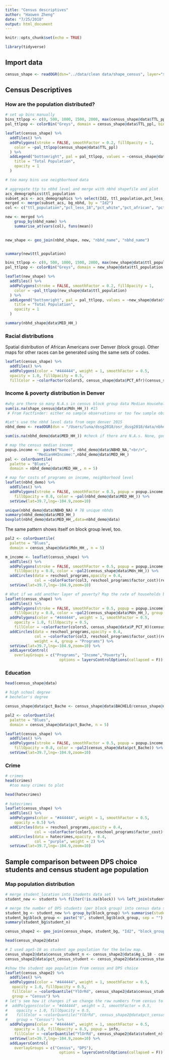 ```yaml
---
title: "Census descriptives"
author: "Haowen Zheng"
date: "7/25/2018"
output: html_document
---
```


```r
knitr::opts_chunk$set(echo = TRUE)
```

```r
library(tidyverse)
```

## Import data
```r
census_shape <- readOGR(dsn="../data/clean data/shape_census", layer="shape_census")
```

## Census Descriptives
### How are the population distributed? 
```r
# set up bins manually
bins_ttlpop <- c(0, 500, 1000, 1500, 2000, max(census_shape@data$TTL_ppl))
pal_ttlpop <- colorBin("Greys", domain = census_shape@data$TTL_ppl, bins = bins_ttlpop)

leaflet(census_shape) %>%
  addTiles() %>%
  addPolygons(stroke = FALSE, smoothFactor = 0.2, fillOpacity = 1,
    color = ~pal_ttlpop(census_shape@data$TTL_ppl)
  ) %>%
  addLegend("bottomright", pal = pal_ttlpop, values = ~census_shape@data$TTL_ppl,
    title = "Total Population",
    opacity = 1
  )

# too many bins use neighborhood data

# aggregate ttp to nbhd level and merge with nbhd shapefile and plot
acs_demographics$ttl_population
subset_acs <- acs_demographics %>% select(Id2, ttl_population,pct_less_18,pct_white,pct_african, pct_otherraces, pct_hispanic, median_hh_income)
merged <- merge(subset_acs, bg_nbhd, by = "Id2")
col <- c("ttl_population","pct_less_18","pct_white","pct_african", "pct_otherraces", "pct_hispanic", "median_hh_income")

new <- merged %>%
    group_by(nbhd_name) %>%
    summarise_at(vars(col), funs(mean))
 

new_shape <- geo_join(nbhd_shape, new, "nbhd_name", "nbhd_name")


summary(new$ttl_population)

bins_ttlpop <- c(0, 500, 1000, 1500, 2000, max(new_shape@data$ttl_population))
pal_ttlpop <- colorBin("Greys", domain = new_shape@data$ttl_population, bins = bins_ttlpop)

leaflet(new_shape) %>%
  addTiles() %>%
  addPolygons(stroke = FALSE, smoothFactor = 0.2, fillOpacity = 1,
    color = ~pal_ttlpop(new_shape@data$ttl_population)
  ) %>%
  addLegend("bottomright", pal = pal_ttlpop, values = ~new_shape@data$ttl_population,
    title = "Total Population",
    opacity = 1
  )

summary(nbhd_shape@data$MED_HH_)
```

### Racial distributions
Spatial distribution of African Americans over Denver (block group). Other maps for other races can be generated using the same sets of codes. 
```r
leaflet(census_shape) %>%
  addTiles() %>%
  addPolygons(color = "#444444", weight = 1, smoothFactor = 0.5,
  opacity = 1.0, fillOpacity = 0.5, 
  fillColor = ~colorFactor(colors5, census_shape@data$PCT_Afr)(census_shape@data$PCT_Afr))
```

### Income & poverty distribution in Denver
```r
#why are there so many N.A.s in census block group data Median Household Income? 
sum(is.na(shape_census@data$Mdn_HH_)) #15
 # From Factfinder: either no sample observations or too few sample observations were available to compute an estimate, or a ratio of medians cannot be calculated because one or both of the median estimates falls in the lowest interval or upper interval of an open-ended distribution.

#Let's use the nbhd level data from oepn denver 2015
nbhd_demo <- readOGR(dsn = "/Users/luna/dssg2018/osr_dssg2018/data/nbhd_dem_shapes", layer = "nbhd_dem_shapes")

sum(is.na(nbhd_demo@data$MED_HH_)) #check if there are N.A.s. None, good to go! 

# map the census median income 
popup.income <-  paste("Name:", nbhd_demo@data$NBHD_NA,"<br/>",
              "MedianHHIncome:",nbhd_demo@data$MED_HH_)
pal <- colorQuantile(
  palette = "Blues",
  domain = nbhd_demo@data$MED_HH_, n = 5)

# map for costs of programs on income, neighborhood level 
leaflet(nbhd_demo) %>%
  addTiles() %>% 
  addPolygons(stroke = FALSE, smoothFactor = 0.5, popup = popup.income, 
    fillOpacity = 0.8, color = ~pal(nbhd_demo@data$MED_HH_)) %>%
  setView(lat=39.7,lng=-104.9,zoom=10)

unique(nbhd_demo@data$NBHD_NA) # 78 unique nbhds
summary(nbhd_demo@data$MED_HH_)
boxplot(nbhd_demo@data$MED_HH_,data=nbhd_demo@data)
```

The same pattern shows itself on block group level, too.
```r
pal2 <- colorQuantile(
  palette = "Blues",
  domain = census_shape@data$Mdn_HH_, n = 5)

m_income <- leaflet(census_shape) %>%
  addTiles() %>%
  addPolygons(stroke = FALSE, smoothFactor = 0.5, popup = popup.income, 
    fillOpacity = 0.8, color = ~pal2(census_shape@data$Mdn_HH_)) %>%
  addCircles(data = reschool_programs,opacity = 0.4, 
             col = ~colorFactor(col3, reschool_programs$factor_cost)(reschool_programs$factor_cost), weight = 4) %>%
  setView(lat=39.7,lng=-104.9,zoom=10) 

# What if we add another layer of poverty? Map the rate of households below poverty line.
leaflet(census_shape) %>%
  addTiles() %>%
  addPolygons(stroke = FALSE, smoothFactor = 0.5, popup = popup.income, 
    fillOpacity = 0.8, color = ~pal2(census_shape@data$Mdn_HH_), group = "Income") %>%
  addPolygons(color = "#444444", weight = 1, smoothFactor = 0.5,
    opacity = 1.0, fillOpacity = 0.5, 
    fillColor = ~colorFactor(colors5, census_shape@data$P_PCT_H)(census_shape@data$P_PCT_H), group = "Poverty") %>%
  addCircles(data = reschool_programs,opacity = 0.4, 
             col = ~colorFactor(col3, reschool_programs$factor_cost)(reschool_programs$factor_cost), 
             weight = 4, group = "Programs") %>%
  setView(lat=39.7,lng=-104.9,zoom=10) %>%
  addLayersControl(
    overlayGroups = c("Programs", "Income","Poverty"),
                        options = layersControlOptions(collapsed = F))
```

### Education
```r
head(census_shape@data)

# high school degree
# bechelor's degree

census_shape@data$pct_Bache <- census_shape@data$BACHELO/census_shape@data$TTPOP_2

pal2 <- colorQuantile(
  palette = "Blues",
  domain = census_shape@data$pct_Bache, n = 5)

leaflet(census_shape) %>%
  addTiles() %>%
  addPolygons(stroke = FALSE, smoothFactor = 0.5, popup = popup.income, 
    fillOpacity = 0.8, color = ~pal2(census_shape@data$pct_Bache)) %>%
  setView(lat=39.7,lng=-104.9,zoom=10) 
```

### Crime
```r
# crimes 
head(crimes)
  #too many crimes to plot

head(hatecrimes)
 
# hatecrimes
leaflet(census_shape) %>%
  addTiles() %>% 
  addPolygons(color = "#444444", weight = 1, smoothFactor = 0.5,
    opacity = 0.5) %>%
  addCircles(data = reschool_programs,opacity = 0.4, 
             col = ~colorFactor(color3, reschool_programs$factor_cost)(reschool_programs$factor_cost), weight = 2) %>%
  addCircles(data = hatecrimes,opacity = 0.4, 
             col = "purple", weight = 2) %>%
  setView(lat=39.7,lng=-104.9,zoom=10)  
```


## Sample comparison between DPS choice students and census student age population
### Map population distribution
```r
# merge student_location into students data set
student_new <- students %>% filter(!is.na(block)) %>% left_join(student_location)

# merge the number of DPS students (per block group) into census data set
student_bg <- student_new %>% group_by(block_group) %>% summarise(student_n = n())
student_bg$block_group <- paste("0", student_bg$block_group, sep = "")
summary(student_bg$student_n)

census_shape2 <- geo_join(census_shape, student_bg, "Id2", "block_group", how = "left")

head(census_shape2@data)

# I used age5-18 as student age population for the below map.
census_shape2@data$census_student_n <- census_shape2@data$Ag_L_18 - census_shape2@data$Ag_Ls_5
census_shape2@data$pct_census_student <- census_shape2@data$census_student_n/census_shape2@data$TTL_ppl

#show the student age population from census and DPS choice 
leaflet(census_shape2) %>%
  addTiles() %>%
  addPolygons(color = "#444444", weight = 1, smoothFactor = 0.5,
   opacity = 1.0, fillOpacity = 0.5, 
   fillColor = ~colorQuantile("YlOrRd", census_shape2@data$census_student_n)(census_shape2@data$census_student_n), 
   group = "Census") %>%
# let's see how it changes if we change the raw numbers from census to the percentage of student age population
#  addPolygons(color = "#444444", weight = 1, smoothFactor = 0.5,
#    opacity = 1.0, fillOpacity = 0.5, 
#    fillColor = ~colorQuantile("YlOrRd", census_shape2@data$pct_census_student)(census_shape2@data$pct_census_student), 
#    group = "Census") %>%
  addPolygons(color = "#444444", weight = 1, smoothFactor = 0.5,
    opacity = 1.0, fillOpacity = 0.5, popup = info,
    fillColor = ~colorQuantile("YlOrRd", census_shape2@data$student_n)(census_shape2@data$student_n), group = "DPS") %>%
  setView(lat=39.7,lng=-104.9,zoom=10) %>%
  addLayersControl(
    overlayGroups = c("Census", "DPS"),
                        options = layersControlOptions(collapsed = F))
```
